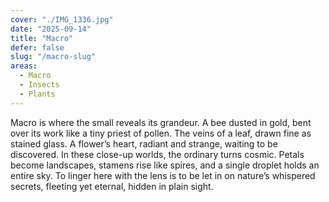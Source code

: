 ```yaml
---
cover: "./IMG_1336.jpg"
date: "2025-09-14"
title: "Macro"
defer: false
slug: "/macro-slug"
areas:
  - Macro
  - Insects
  - Plants
---
```


Macro is where the small reveals its grandeur. A bee dusted in gold, bent over its work like a tiny priest of pollen. The veins of a leaf, drawn fine as stained glass. A flower’s heart, radiant and strange, waiting to be discovered. In these close-up worlds, the ordinary turns cosmic. Petals become landscapes, stamens rise like spires, and a single droplet holds an entire sky. To linger here with the lens is to be let in on nature’s whispered secrets, fleeting yet eternal, hidden in plain sight.
